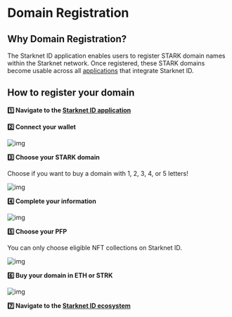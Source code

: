 # Domain Registration

## Why Domain Registration?

The Starknet ID application enables users to register STARK domain names within the Starknet network. Once registered, these STARK domains become usable across all [applications](/core/integrations) that integrate Starknet ID.

## How to register your domain

**1️⃣ Navigate to the [Starknet ID application](https://app.Starknet.id/)**

**2️⃣ Connect your wallet**

![img](public/illustrations/connect-wallet.webp)

**3️⃣ Choose your STARK domain**

Choose if you want to buy a domain with 1, 2, 3, 4, or 5 letters!

![img](public/illustrations/choose-domain.webp)

**4️⃣ Complete your information**

![img](public/illustrations/choose.webp)

**5️⃣ Choose your PFP**

You can only choose eligible NFT collections on Starknet ID.

![img](public/illustrations/nft.webp)

**6️⃣ Buy your domain in ETH or STRK**

![img](public/illustrations/buy.webp)

**7️⃣ Navigate to the [Starknet ID ecosystem](/core/integrations)**